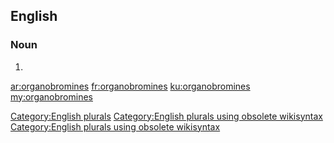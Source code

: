 ==English==

===Noun===
{{head|en}}

# {{plural of|organobromine}}

[[Category:English plurals]][[Category:English plurals using obsolete wikisyntax]][[Category:English plurals using obsolete wikisyntax]]

[[ar:organobromines]]
[[fr:organobromines]]
[[ku:organobromines]]
[[my:organobromines]]